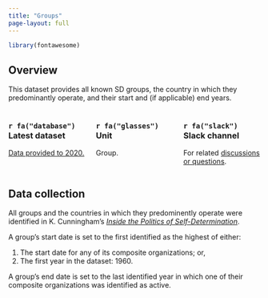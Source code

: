```yaml
---
title: "Groups"
page-layout: full
---
```


```r
library(fontawesome)
```

## Overview

This dataset provides all known SD groups, the country in which they predominantly operate, and their start and (if applicable) end years. 

:::: {.columns}

::: {.column width="30%"}
### `r fa("database")`   Latest dataset

[Data provided to 2020.](https://docs.google.com/spreadsheets/d/1gsHZFrBu4PUY4qT-ggjvqnpSMQKz87Hf7FJdIbuN79E/edit?usp=sharing) 
:::

::: {.column width="30%"}
### `r fa("glasses")`   Unit

Group. 
:::

::: {.column width="30%"}
### `r fa("slack")`   Slack channel

For related [discussions or questions](https://fragprojectco-xiy4179.slack.com/archives/C031AP7NW4R). 
:::

::::

## Data collection

All groups and the countries in which they predominently operate were identified in K. Cunningham's [*Inside the Politics of Self-Determination*](http://www.kathleengallaghercunningham.com/research.html).

A group's start date is set to the first identified as the highest of either:

1. The start date for any of its composite organizations; or, 
2. The first year in the dataset: 1960. 

A group's end date is set to the last identified year in which one of their composite organizations was identified as active. 
